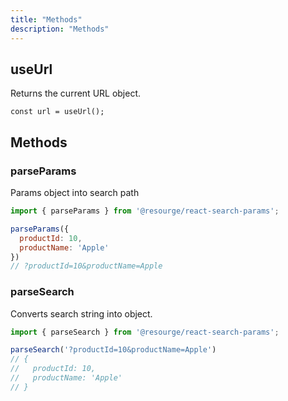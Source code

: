 ---
title: "Methods"
description: "Methods"
---

## useUrl

Returns the current URL object.

```tsx
const url = useUrl();
```

## Methods

### parseParams

Params object into search path

```jsx
import { parseParams } from '@resourge/react-search-params';

parseParams({
  productId: 10,
  productName: 'Apple'
})
// ?productId=10&productName=Apple
```

### parseSearch

Converts search string into object.

```jsx
import { parseSearch } from '@resourge/react-search-params';

parseSearch('?productId=10&productName=Apple')
// {
//   productId: 10,
//   productName: 'Apple'
// }
```